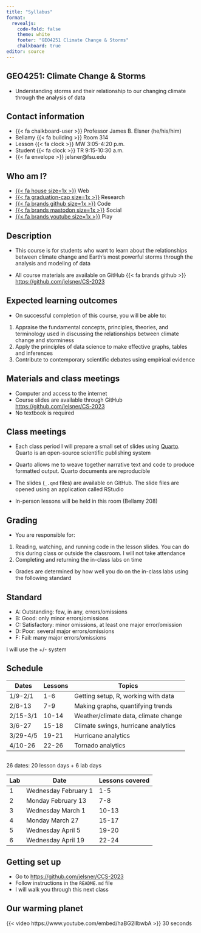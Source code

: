 ```yaml
---
title: "Syllabus"
format: 
  revealjs:
    code-fold: false
    theme: white
    footer: "GEO4251 Climate Change & Storms"
    chalkboard: true
editor: source
---
```


## GEO4251: Climate Change & Storms

-   Understanding storms and their relationship to our changing climate through the analysis of data

## Contact information

-   {{< fa chalkboard-user >}} Professor James B. Elsner (he/his/him)
-   Bellamy {{< fa building >}} Room 314
-   Lesson {{< fa clock >}} MW 3:05-4:20 p.m.
-   Student {{< fa clock >}} TR 9:15-10:30 a.m.
-   {{< fa envelope >}} jelsner@fsu.edu

## Who am I?

-   [{{< fa house size=1x >}}](http://myweb.fsu.edu/jelsner/_site/) Web
-   [{{< fa graduation-cap size=1x >}}](https://scholar.google.com/citations?user=uF8tRWQAAAAJ) Research
-   [{{< fa brands github size=1x >}}](https://github.com/jelsner/) Code
-   [{{< fa brands mastodon size=1x >}}](https://fediscience.org/@jelsner) Social
-   [[{{< fa brands youtube size=1x >}}](https://www.youtube.com/channel/UCmvKrcWTnNGjoy9OTGTz1qQ)]{style="color:red"} Play

## Description

-   This course is for students who want to learn about the relationships between climate change and Earth's most powerful storms through the analysis and modeling of data

-   All course materials are available on GitHub {{< fa brands github >}} <https://github.com/jelsner/CS-2023>

## Expected learning outcomes

-   On successful completion of this course, you will be able to:

1.  Appraise the fundamental concepts, principles, theories, and terminology used in discussing the relationships between climate change and storminess
2.  Apply the principles of data science to make effective graphs, tables and inferences
3.  Contribute to contemporary scientific debates using empirical evidence

## Materials and class meetings

-   Computer and access to the internet
-   Course slides are available through GitHub <https://github.com/jelsner/CS-2023>
-   No textbook is required

## Class meetings

-   Each class period I will prepare a small set of slides using [Quarto](https://quarto.org/). Quarto is an open-source scientific publishing system

-   Quarto allows me to weave together narrative text and code to produce formatted output. Quarto documents are reproducible

-   The slides (`_.qmd` files) are available on GitHub. The slide files are opened using an application called RStudio

-   In-person lessons will be held in this room (Bellamy 208)

## Grading

-   You are responsible for:

1.  Reading, watching, and running code in the lesson slides. You can do this during class or outside the classroom. I will not take attendance
2.  Completing and returning the in-class labs on time

-   Grades are determined by how well you do on the in-class labs using the following standard

## Standard

-   A: Outstanding: few, in any, errors/omissions
-   B: Good: only minor errors/omissions
-   C: Satisfactory: minor omissions, at least one major error/omission
-   D: Poor: several major errors/omissions
-   F: Fail: many major errors/omissions

I will use the +/- system

## Schedule

| Dates   | Lessons| Topics  |
|---------|--------|---------|
| 1/9-2/1 | 1-6    | Getting setup, R, working with data |
| 2/6-13  | 7-9    | Making graphs, quantifying trends   |
| 2/15-3/1| 10-14  | Weather/climate data, climate change|
| 3/6-27  | 15-18  | Climate swings, hurricane analytics |
| 3/29-4/5| 19-21  | Hurricane analytics |
| 4/10-26 | 22-26  | Tornado analytics |

## 

26 dates: 20 lesson days + 6 lab days

| Lab | Date                 | Lessons covered |
|-----|----------------------|-----------------|
| 1   | Wednesday February 1 | 1-5             |
| 2   | Monday February 13   | 7-8             |
| 3   | Wednesday March 1    | 10-13           |
| 4   | Monday March 27      | 15-17           |
| 5   | Wednesday April 5    | 19-20           |
| 6   | Wednesday April 19   | 22-24           |

## Getting set up

-   Go to <https://github.com/jelsner/CCS-2023>
-   Follow instructions in the `README.md` file
-   I will walk you through this next class

## Our warming planet

{{< video https://www.youtube.com/embed/haBG2IIbwbA >}} 30 seconds
